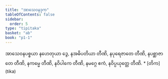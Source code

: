 ```yaml
---
title: "အာသေဝနဒုက"
tableOfContents: false
sidebar:
  order: 5
type: "tipitaka"
basket: "ab"
book: "p1-1"
---
```



<DynamicBreadcrumb />

<Division number="238" book="p1-1" e="ch" v="36" p="67">

<Paragraph number="768" book="p1-1">
အာသေဝနပစ္စယာ နဟေတုယာ ဒွေ, နအဓိပတိယာ တီဏိ, နပုရေဇာတေ တီဏိ, နပစ္ဆာဇာတေ တီဏိ, နကမ္မေ တီဏိ, နဝိပါကေ တီဏိ, နမဂ္ဂေ ဧကံ, နဝိပ္ပယုတ္တေ တီဏိ.

</Paragraph>
</Division>

<TableOfContents book="p1-1">
* [တိက](tika)
</TableOfContents>